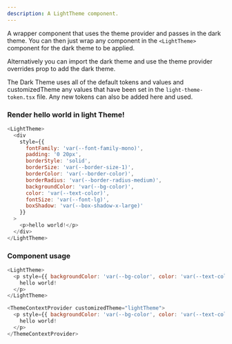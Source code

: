 ```yaml
---
description: A LightTheme component.
---
```



A wrapper component that uses the theme provider and passes in the dark theme. You can then just wrap any component in the `<LightTheme>` component for the dark theme to be applied.

Alternatively you can import the dark theme and use the theme provider overrides prop to add the dark theme.

The Dark Theme uses all of the default tokens and values and customizedTheme any values that have been set in the `light-theme-token.tsx` file. Any new tokens can also be added here and used.

### Render hello world in light Theme!

```js live
<LightTheme>
  <div
    style={{
      fontFamily: 'var(--font-family-mono)',
      padding: '0 20px',
      borderStyle: 'solid',
      borderSize: 'var(--border-size-1)',
      borderColor: 'var(--border-color)',
      borderRadius: 'var(--border-radius-medium)',
      backgroundColor: 'var(--bg-color)',
      color: 'var(--text-color)',
      fontSize: 'var(--font-lg)',
      boxShadow: 'var(--box-shadow-x-large)'
    }}
  >
    <p>hello world!</p>
  </div>
</LightTheme>
```

### Component usage

```js
<LightTheme>
  <p style={{ backgroundColor: 'var(--bg-color', color: 'var(--text-color)' }}>
    hello world!
  </p>
</LightTheme>
```

```js
<ThemeContextProvider customizedTheme="lightTheme">
  <p style={{ backgroundColor: 'var(--bg-color', color: 'var(--text-color)' }}>
    hello world!
  </p>
</ThemeContextProvider>
```
